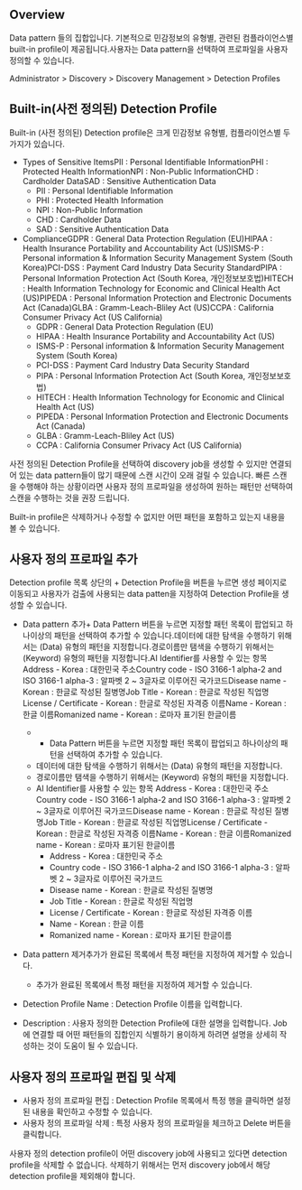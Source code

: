 ## Overview
Data pattern 들의 집합입니다. 기본적으로 민감정보의 유형별, 관련된 컴플라이언스별 built-in profile이 제공됩니다.사용자는 Data pattern을 선택하여 프로파일을 사용자 정의할 수 있습니다.

Administrator > Discovery > Discovery Management > Detection Profiles

## Built-in(사전 정의된) Detection Profile
Built-in (사전 정의된) Detection profile은 크게 민감정보 유형별, 컴플라이언스별 두가지가 있습니다.

* Types of Sensitive ItemsPII : Personal Identifiable InformationPHI : Protected Health InformationNPI : Non-Public InformationCHD : Cardholder DataSAD : Sensitive Authentication Data
  * PII : Personal Identifiable Information
  * PHI : Protected Health Information
  * NPI : Non-Public Information
  * CHD : Cardholder Data
  * SAD : Sensitive Authentication Data
* ComplianceGDPR : General Data Protection Regulation (EU)HIPAA : Health Insurance Portability and Accountability Act (US)ISMS-P : Personal information & Information Security Management System (South Korea)PCI-DSS : Payment Card Industry Data Security StandardPIPA : Personal Information Protection Act (South Korea, 개인정보보호법)HITECH : Health Information Technology for Economic and Clinical Health Act (US)PIPEDA : Personal Information Protection and Electronic Documents Act (Canada)GLBA : Gramm-Leach-Bliley Act (US)CCPA : California Consumer Privacy Act (US California)
  * GDPR : General Data Protection Regulation (EU)
  * HIPAA : Health Insurance Portability and Accountability Act (US)
  * ISMS-P : Personal information & Information Security Management System (South Korea)
  * PCI-DSS : Payment Card Industry Data Security Standard
  * PIPA : Personal Information Protection Act (South Korea, 개인정보보호법)
  * HITECH : Health Information Technology for Economic and Clinical Health Act (US)
  * PIPEDA : Personal Information Protection and Electronic Documents Act (Canada)
  * GLBA : Gramm-Leach-Bliley Act (US)
  * CCPA : California Consumer Privacy Act (US California)

사전 정의된 Detection Profile을 선택하여 discovery job을 생성할 수 있지만 연결되어 있는 data pattern들이 많기 때문에 스캔 시간이 오래 걸릴 수 있습니다. 빠른 스캔을 수행해야 하는 상황이라면 사용자 정의 프로파일을 생성하여 원하는 패턴만 선택하여 스캔을 수행하는 것을 권장 드립니다.

Built-in profile은 삭제하거나 수정할 수 없지만 어떤 패턴을 포함하고 있는지 내용을 볼 수 있습니다.

## 사용자 정의 프로파일 추가
Detection profile 목록 상단의 + Detection Profile을 버튼을 누르면 생성 페이지로 이동되고 사용자가 검출에 사용되는 data patten을 지정하여 Detection Profile을 생성할 수 있습니다.

* Data pattern 추가+ Data Pattern 버튼을 누르면 지정할 패턴 목록이 팝업되고 하나이상의 패턴을 선택하여 추가할 수 있습니다.데이터에 대한 탐색을 수행하기 위해서는 (Data) 유형의 패턴을 지정합니다.경로이름만 탬색을 수행하기 위해서는 (Keyword) 유형의 패턴을 지정합니다.AI Identifier를 사용할 수 있는 항목 Address - Korea : 대한민국 주소Country code - ISO 3166-1 alpha-2 and ISO 3166-1 alpha-3 : 알파벳 2 ~ 3글자로 이루어진 국가코드Disease name - Korean : 한글로 작성된 질병명Job Title - Korean : 한글로 작성된 직업명License / Certificate - Korean : 한글로 작성된 자격증 이름Name - Korean : 한글 이름Romanized name - Korean : 로마자 표기된 한글이름
  * + Data Pattern 버튼을 누르면 지정할 패턴 목록이 팝업되고 하나이상의 패턴을 선택하여 추가할 수 있습니다.
  * 데이터에 대한 탐색을 수행하기 위해서는 (Data) 유형의 패턴을 지정합니다.
  * 경로이름만 탬색을 수행하기 위해서는 (Keyword) 유형의 패턴을 지정합니다.
  * AI Identifier를 사용할 수 있는 항목 Address - Korea : 대한민국 주소Country code - ISO 3166-1 alpha-2 and ISO 3166-1 alpha-3 : 알파벳 2 ~ 3글자로 이루어진 국가코드Disease name - Korean : 한글로 작성된 질병명Job Title - Korean : 한글로 작성된 직업명License / Certificate - Korean : 한글로 작성된 자격증 이름Name - Korean : 한글 이름Romanized name - Korean : 로마자 표기된 한글이름
    * Address - Korea : 대한민국 주소
    * Country code - ISO 3166-1 alpha-2 and ISO 3166-1 alpha-3 : 알파벳 2 ~ 3글자로 이루어진 국가코드
    * Disease name - Korean : 한글로 작성된 질병명
    * Job Title - Korean : 한글로 작성된 직업명
    * License / Certificate - Korean : 한글로 작성된 자격증 이름
    * Name - Korean : 한글 이름
    * Romanized name - Korean : 로마자 표기된 한글이름

* Data pattern 제거추가가 완료된 목록에서 특정 패턴을 지정하여 제거할 수 있습니다.   
  * 추가가 완료된 목록에서 특정 패턴을 지정하여 제거할 수 있습니다.   
* Detection Profile Name : Detection Profile 이름을 입력합니다.
* Description : 사용자 정의한 Detection Profile에 대한 설명을 입력합니다. Job에 연결할 때 어떤 패턴들의 집합인지 식별하기 용이하게 하려면 설명을 상세히 작성하는 것이 도움이 될 수 있습니다.

## 사용자 정의 프로파일 편집 및 삭제
* 사용자 정의 프로파일 편집 : Detection Profile 목록에서 특정 행을 클릭하면 설정된 내용을 확인하고 수정할 수 있습니다. 
* 사용자 정의 프로파일 삭제 : 특정 사용자 정의 프로파일을 체크하고 Delete 버튼을 클릭합니다. 

사용자 정의 detection profile이 어떤 discovery job에 사용되고 있다면 detection profile을 삭제할 수 없습니다. 삭제하기 위해서는 먼저 discovery job에서 해당 detection profile을 제외해야 합니다.

